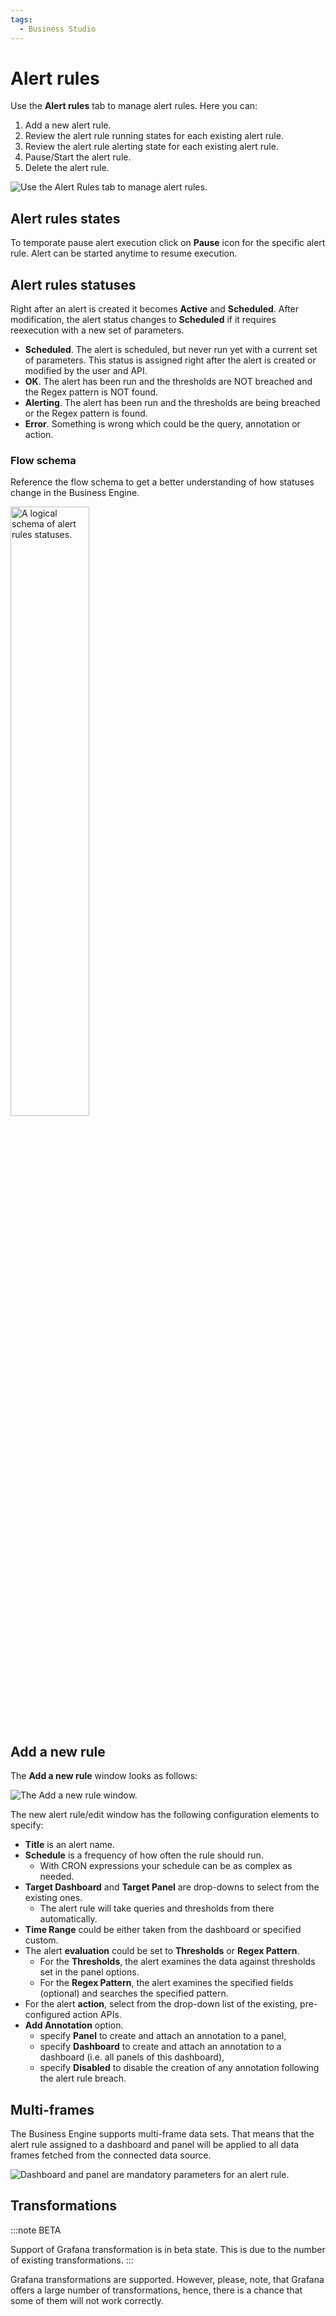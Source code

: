 ```yaml
---
tags:
  - Business Studio
---
```



# Alert rules

Use the **Alert rules** tab to manage alert rules. Here you can:

1. Add a new alert rule.
2. Review the alert rule running states for each existing alert rule.
3. Review the alert rule alerting state for each existing alert rule.
4. Pause/Start the alert rule.
5. Delete the alert rule.

<Image
  title="Use the Alert Rules tab to manage alert rules."
  src="/img/blog/2024-12-31-big-2.2.0/tab-alert-rules.png"
/>

## Alert rules states

To temporate pause alert execution click on **Pause** icon for the specific alert rule. Alert can be started anytime to resume execution.

## Alert rules statuses

Right after an alert is created it becomes **Active** and **Scheduled**. After modification, the alert status changes to **Scheduled** if it requires reexecution with a new set of parameters.

- **Scheduled**. The alert is scheduled, but never run yet with a current set of parameters. This status is assigned right after the alert is created or modified by the user and API.
- **OK**. The alert has been run and the thresholds are NOT breached and the Regex pattern is NOT found.
- **Alerting**. The alert has been run and the thresholds are being breached or the Regex pattern is found.
- **Error**. Something is wrong which could be the query, annotation or action.

### Flow schema

Reference the flow schema to get a better understanding of how statuses change in the Business Engine.

<Image
  title="A logical schema of alert rules statuses."
  src="/img/blog/2024-12-31-big-2.2.0/alert-statuses.png"
  width="50%"
/>

## Add a new rule

The **Add a new rule** window looks as follows:

<Image
  title="The Add a new rule window."
  src="/img/blog/2024-12-31-big-2.2.0/new-rule.png"
/>

The new alert rule/edit window has the following configuration elements to specify:

- **Title** is an alert name.
- **Schedule** is a frequency of how often the rule should run.
  - With CRON expressions your schedule can be as complex as needed.
- **Target Dashboard** and **Target Panel** are drop-downs to select from the existing ones.
  - The alert rule will take queries and thresholds from there automatically.
- **Time Range** could be either taken from the dashboard or specified custom.
- The alert **evaluation** could be set to **Thresholds** or **Regex Pattern**.
  - For the **Thresholds**, the alert examines the data against thresholds set in the panel options.
  - For the **Regex Pattern**, the alert examines the specified fields (optional) and searches the specified pattern.
- For the alert **action**, select from the drop-down list of the existing, pre-configured action APIs.
- **Add Annotation** option.
  - specify **Panel** to create and attach an annotation to a panel,
  - specify **Dashboard** to create and attach an annotation to a dashboard (i.e. all panels of this dashboard),
  - specify **Disabled** to disable the creation of any annotation following the alert rule breach.

## Multi-frames

The Business Engine supports multi-frame data sets. That means that the alert rule assigned to a dashboard and panel will be applied to all data frames fetched from the connected data source.

<Image
  title="Dashboard and panel are mandatory parameters for an alert rule."
  src="/img/big/business-engine/multi-frames.png"
/>

## Transformations

:::note BETA

Support of Grafana transformation is in beta state. This is due to the number of existing transformations.
:::

Grafana transformations are supported. However, please, note, that Grafana offers a large number of transformations, hence, there is a chance that some of them will not work correctly.
